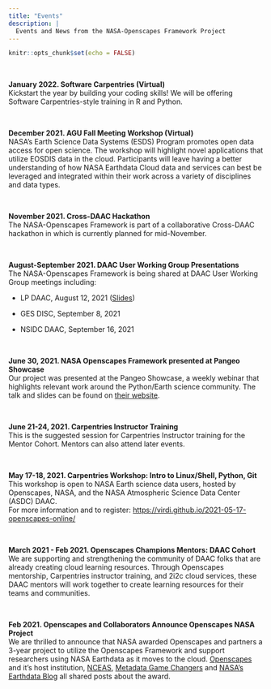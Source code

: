 ```yaml
---
title: "Events"
description: |
  Events and News from the NASA-Openscapes Framework Project 
---
```


```r
knitr::opts_chunk$set(echo = FALSE)
```

```{=html}
<!---
AGU submission by DAAC Mentors: https://agu.confex.com/agu/fm21/prelim.cgi/Session/124026
AGU submission by Chelle Gentemann: https://agu.confex.com/agu/fm21/prelim.cgi/Session/122142


**August-November 2021. Openscapes Champions Science Teams Cohort ** \
[Openscapes Champions](https://openscapes.org/champions) is a mentorship program that empowers science teams with open data science tools and grows the community of practice. The DAAC Mentor Cohort will also participate to help researchers migrate workflows to the cloud. More information about participation coming soon.

--->
```
<br>

**January 2022. Software Carpentries (Virtual)** \
Kickstart the year by building your coding skills! We will be offering Software Carpentries-style training in R and Python.

<br>

**December 2021. AGU Fall Meeting Workshop (Virtual)** \
NASA's Earth Science Data Systems (ESDS) Program promotes open data access for open science. The workshop will highlight novel applications that utilize EOSDIS data in the cloud. Participants will leave having a better understanding of how NASA Earthdata Cloud data and services can best be leveraged and integrated within their work across a variety of disciplines and data types. 

<br>

**November 2021. Cross-DAAC Hackathon** \
The NASA-Openscapes Framework is part of a collaborative Cross-DAAC hackathon in which is currently planned for mid-November.

<br>

**August-September 2021. DAAC User Working Group Presentations**\
The NASA-Openscapes Framework is being shared at DAAC User Working Group meetings including:

-   LP DAAC, August 12, 2021 ([Slides](https://docs.google.com/presentation/d/1SVwkEDe2gUzJJZ5NGsGTsGPde-NJm9HLtKieSeuthfI/edit))

-   GES DISC, September 8, 2021

-   NSIDC DAAC, September 16, 2021

<br>

**June 30, 2021. NASA Openscapes Framework presented at Pangeo Showcase**\
Our project was presented at the Pangeo Showcase, a weekly webinar that highlights relevant work around the Python/Earth science community. The talk and slides can be found on [their website](https://discourse.pangeo.io/t/june-30-2021-the-nasa-openscapes-framework/1631).

<br>

**June 21-24, 2021. Carpentries Instructor Training**\
This is the suggested session for Carpentries Instructor training for the Mentor Cohort. Mentors can also attend later events.

<br>

**May 17-18, 2021. Carpentries Workshop: Intro to Linux/Shell, Python, Git**\
This workshop is open to NASA Earth science data users, hosted by Openscapes, NASA, and the NASA Atmospheric Science Data Center (ASDC) DAAC.\
For more information and to register: <https://virdi.github.io/2021-05-17-openscapes-online/>

<br>

**March 2021 - Feb 2021. Openscapes Champions Mentors: DAAC Cohort**\
We are supporting and strengthening the community of DAAC folks that are already creating cloud learning resources. Through Openscapes mentorship, Carpentries instructor training, and 2i2c cloud services, these DAAC mentors will work together to create learning resources for their teams and communities.

<br>

**Feb 2021. Openscapes and Collaborators Announce Openscapes NASA Project** \
We are thrilled to announce that NASA awarded Openscapes and partners a 3-year project to utilize the Openscapes Framework and support researchers using NASA Earthdata as it moves to the cloud. [Openscapes](https://www.openscapes.org/blog/2021/03/10/nasa-announcement/) and it's host institution, [NCEAS](https://www.nceas.ucsb.edu/news/nasa-openscapes), [Metadata Game Changers](https://metadatagamechangers.com/blog/2021/3/10/metadata-game-changers-partners-with-openscapes-in-new-nasa-funded-project) and [NASA's Earthdata Blog](https://earthdata.nasa.gov/learn/articles/openscapes) all shared posts about the award.
